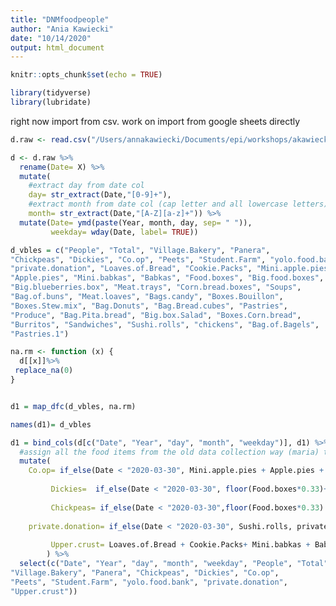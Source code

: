 ```yaml
---
title: "DNMfoodpeople"
author: "Ania Kawiecki"
date: "10/14/2020"
output: html_document
---
```


```r
knitr::opts_chunk$set(echo = TRUE)
```


```r

library(tidyverse)
library(lubridate)
```


right now import from csv. work on import from google sheets directly 
```r

d.raw <- read.csv("/Users/annakawiecki/Documents/epi/workshops/akawiecki_pubs/pubs/DNM_foodpeople.csv", header=TRUE)

d <- d.raw %>% 
  rename(Date= X) %>% 
  mutate(
    #extract day from date col
    day= str_extract(Date,"[0-9]+"), 
    #extract month from date col (cap letter and all lowercase letters)
    month= str_extract(Date,"[A-Z][a-z]+")) %>% 
  mutate(Date= ymd(paste(Year, month, day, sep= " ")), 
         weekday= wday(Date, label= TRUE)) 

d_vbles = c("People", "Total", "Village.Bakery", "Panera", 
"Chickpeas", "Dickies", "Co.op", "Peets", "Student.Farm", "yolo.food.bank", 
"private.donation", "Loaves.of.Bread", "Cookie.Packs", "Mini.apple.pies", 
"Apple.pies", "Mini.babkas", "Babkas", "Food.boxes", "Big.food.boxes", 
"Big.blueberries.box", "Meat.trays", "Corn.bread.boxes", "Soups", 
"Bag.of.buns", "Meat.loaves", "Bags.candy", "Boxes.Bouillon", 
"Boxes.Stew.mix", "Bag.Donuts", "Bag.Bread.cubes", "Pastries", 
"Produce", "Bag.Pita.bread", "Big.box.Salad", "Boxes.Corn.bread", 
"Burritos", "Sandwiches", "Sushi.rolls", "chickens", "Bag.of.Bagels", 
"Pastries.1")

na.rm <- function (x) {
  d[[x]]%>% 
 replace_na(0) 
}


d1 = map_dfc(d_vbles, na.rm)

names(d1)= d_vbles

d1 = bind_cols(d[c("Date", "Year", "day", "month", "weekday")], d1) %>% 
  #assign all the food items from the old data collection way (maria) to a business 
  mutate(
    Co.op= if_else(Date < "2020-03-30", Mini.apple.pies + Apple.pies + floor(Food.boxes*0.33) + Big.food.boxes+ Big.blueberries.box+ Soups+ Meat.loaves+ Boxes.Stew.mix+ Burritos+ Sandwiches+ chickens, Co.op), 
         
         Dickies=  if_else(Date < "2020-03-30", floor(Food.boxes*0.33)+ Meat.trays+ Corn.bread.boxes + Bag.of.buns+ Boxes.Corn.bread, Dickies), 
         
         Chickpeas= if_else(Date < "2020-03-30",floor(Food.boxes*0.33) + Bag.Pita.bread+ Big.box.Salad, Chickpeas),
    
    private.donation= if_else(Date < "2020-03-30", Sushi.rolls, private.donation), 
                           
         Upper.crust= Loaves.of.Bread + Cookie.Packs+ Mini.babkas + Babkas+ Bag.Donuts+ Bag.Bread.cubes+ Pastries+ Bag.of.Bagels+ Pastries.1
        ) %>% 
  select(c("Date", "Year", "day", "month", "weekday", "People", "Total", 
"Village.Bakery", "Panera", "Chickpeas", "Dickies", "Co.op", 
"Peets", "Student.Farm", "yolo.food.bank", "private.donation", 
"Upper.crust"))



 
```

